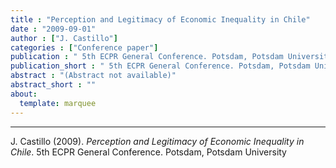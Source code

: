 ```yaml
---
title : "Perception and Legitimacy of Economic Inequality in Chile"
date : "2009-09-01"
author : ["J. Castillo"]
categories : ["Conference paper"]
publication : " 5th ECPR General Conference. Potsdam, Potsdam University"
publication_short : " 5th ECPR General Conference. Potsdam, Potsdam University"
abstract : "(Abstract not available)"
abstract_short : ""
about:
  template: marquee
---
```

---


::: {.callout-note title="How to cite this work"}

J. Castillo (2009). *Perception and Legitimacy of Economic Inequality in Chile*.  5th ECPR General Conference. Potsdam, Potsdam University

:::

